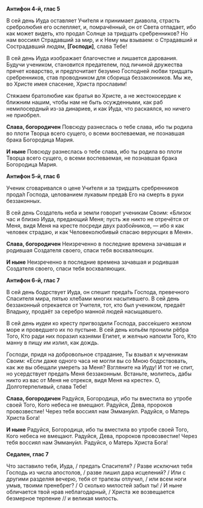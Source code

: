 **Антифон 4-й, глас 5**

В сей день Иуда оставляет Учи́теля и принимает диавола, страсть сребролюбия его ослепляет, и, помрачённый, он от Света отпадает, ибо как может видеть, кто продал Солнце за тридцать сре́бренников? Но нам воссиял Страдавший за мир, и к Нему мы взываем: о Страдавший и Сострадавший людям, **[**Господи**]**, слава Тебе!

В сей день Иуда изображает благочестие и лишается дарования. Будучи учеником, становится предателем, под личиной дружества прячет коварство, и предпочитает безумно Господней любви тридцать сребренников, став проводником для сборища беззаконников. Мы же, во Христе имея спасение, Христа прославим!

Стяжаем братолюбие как братья во Христе, а не жестокосердие к ближним нашим, чтобы нам не быть осужденными, как раб немилосердный из-за динариев, и как Иуда, что раскаялся, но ничего не приобрел.

**Слава, богородичен**  Повсюду разнеслась о тебе слава, ибо ты родила во плоти Творца всего сущего, о  всеми воспеваемая, не познавшая брака Богородица Мария.

**И ныне** Повсюду разнеслась о тебе слава, ибо ты родила во плоти Творца всего сущего, о  всеми воспеваемая, не познавшая брака Богородица Мария.

**Антифон 5-й, глас 6**

Ученик сговаривался о цене Учи́теля и за тридцать сребренников прода́л Господа, целованием лукавым преда́в Его на смерть в руки беззаконных.

В сей день Создатель неба и земли говорит ученикам Своим: «Близок час и близко Иуда, предающий Меня; пусть же никто не отречётся от Меня, видя Меня на кресте посреди двух разбойников, — ибо я как человек страдаю, и как Человеколюбивый спасаю верующих в Меня».

**Слава, богородичен** Неизреченно в последние времена зачавшая и родившая Создателя своего, спаси тебя восхваляющих.

**И ныне** Неизреченно в последние времена зачавшая и родившая Создателя своего, спаси тебя восхваляющих.

**Антифон 6-й, глас 7**

В сей день  бодрствует Иуда, он спешит преда́ть Господа, превечного Спасителя мира, пятью хле́бами многих насытившего. В сей день беззаконный отрекается от Учителя, тот, кто был учеником, предаёт Владыку, продаёт за серебро манной людей насыщавшего.

В сей день иудеи ко кресту пригвоздили Господа, рассе́кшего жезлом море и проведшего их по пустыне. В сей день копьём  пронили рёбра Того, Кто ради них поразил казнями Египет, и желчью напоили Того, Кто манну в пищу им излил, как дождь.

Господи, придя на добровольное страдание, Ты взывал к мученикам Своим: «Если даже одного часа не могли вы со Мною бодрствовать, как же вы обещали умереть за Меня? Взгляните на Иуду! И тот не спит, но усердствует предать Меня беззаконным. Встаньте, молитесь, дабы никто из вас от Меня не отрекся, видя Меня на кресте». О, Долготерпеливый, слава Тебе!

**Слава, богородичен** Радуйся, Богородица, ибо ты вместила во утробе своей Того, Кого небеса не вмещают. Радуйся, Дева, пророков провозвестие! Через тебя воссиял нам Эмману́ил. Радуйся, о Матерь Христа Бога!

**И ныне** Радуйся, Богородица, ибо ты вместила во утробе своей Того, Кого небеса не вмещают. Радуйся, Дева, пророков провозвестие! Через тебя воссиял нам Эмману́ил. Радуйся, о Матерь Христа Бога!

**Седален, глас 7**

Что заставило тебя, Иуда, / предать Спасителя? / Разве исключил тебя Господь из числа апостолов, / разве лишил дара исцелений? / Или с другими разделяя вечерю, тебя от трапезы отлучил, / или всем ноги умыв, твоими пренебрег? / О сколько милостей забыл ты! / И ныне обличается твой нрав неблагодарный, / Христа же возвещается безмерное терпение // и великая милость.
